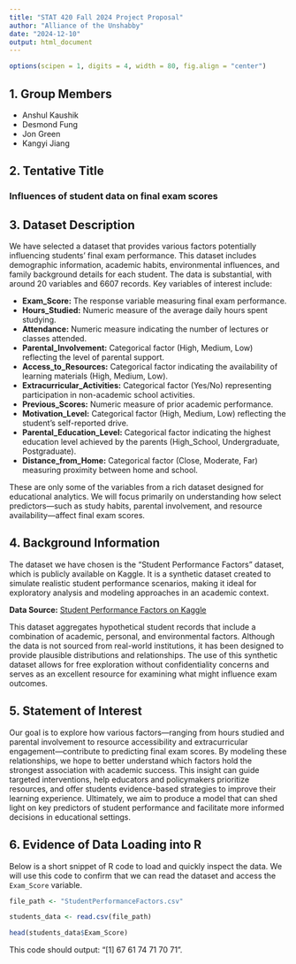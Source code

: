 ```yaml
---
title: "STAT 420 Fall 2024 Project Proposal"
author: "Alliance of the Unshabby"
date: "2024-12-10"
output: html_document
---
```


```r
options(scipen = 1, digits = 4, width = 80, fig.align = "center")
```

## 1. Group Members

- Anshul Kaushik
- Desmond Fung
- Jon Green
- Kangyi Jiang

## 2. Tentative Title

### Influences of student data on final exam scores

## 3. Dataset Description

We have selected a dataset that provides various factors potentially influencing students’ final exam performance. This dataset includes demographic information, academic habits, environmental influences, and family background details for each student. The data is substantial, with around 20 variables and 6607 records. Key variables of interest include:

- **Exam_Score:** The response variable measuring final exam performance.
- **Hours_Studied:** Numeric measure of the average daily hours spent studying.
- **Attendance:** Numeric measure indicating the number of lectures or classes attended.
- **Parental_Involvement:** Categorical factor (High, Medium, Low) reflecting the level of parental support.
- **Access_to_Resources:** Categorical factor indicating the availability of learning materials (High, Medium, Low).
- **Extracurricular_Activities:** Categorical factor (Yes/No) representing participation in non-academic school activities.
- **Previous_Scores:** Numeric measure of prior academic performance.
- **Motivation_Level:** Categorical factor (High, Medium, Low) reflecting the student’s self-reported drive.
- **Parental_Education_Level:** Categorical factor indicating the highest education level achieved by the parents (High_School, Undergraduate, Postgraduate).
- **Distance_from_Home:** Categorical factor (Close, Moderate, Far) measuring proximity between home and school.
  
These are only some of the variables from a rich dataset designed for educational analytics. We will focus primarily on understanding how select predictors—such as study habits, parental involvement, and resource availability—affect final exam scores.

## 4. Background Information

The dataset we have chosen is the "Student Performance Factors" dataset, which is publicly available on Kaggle. It is a synthetic dataset created to simulate realistic student performance scenarios, making it ideal for exploratory analysis and modeling approaches in an academic context.

**Data Source:** [Student Performance Factors on Kaggle](https://www.kaggle.com/datasets/lainguyn123/student-performance-factors)

This dataset aggregates hypothetical student records that include a combination of academic, personal, and environmental factors. Although the data is not sourced from real-world institutions, it has been designed to provide plausible distributions and relationships. The use of this synthetic dataset allows for free exploration without confidentiality concerns and serves as an excellent resource for examining what might influence exam outcomes.

## 5. Statement of Interest

Our goal is to explore how various factors—ranging from hours studied and parental involvement to resource accessibility and extracurricular engagement—contribute to predicting final exam scores. By modeling these relationships, we hope to better understand which factors hold the strongest association with academic success. This insight can guide targeted interventions, help educators and policymakers prioritize resources, and offer students evidence-based strategies to improve their learning experience. Ultimately, we aim to produce a model that can shed light on key predictors of student performance and facilitate more informed decisions in educational settings.

## 6. Evidence of Data Loading into R

Below is a short snippet of R code to load and quickly inspect the data. We will use this code to confirm that we can read the dataset and access the `Exam_Score` variable.

```r
file_path <- "StudentPerformanceFactors.csv"

students_data <- read.csv(file_path)

head(students_data$Exam_Score)
```

This code should output: "[1] 67 61 74 71 70 71". 
